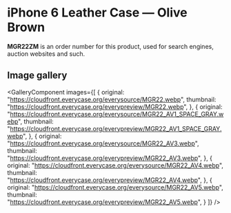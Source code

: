 
# iPhone 6 Leather Case — Olive Brown

<Callout type='info' emoji='👉🏻'>**MGR22ZM** is an order number for this product, used for search engines, auction websites and such.</Callout>

## Image gallery

<GalleryComponent
    images={[
      {
        original: "https://cloudfront.everycase.org/everysource/MGR22.webp",
        thumbnail: "https://cloudfront.everycase.org/everypreview/MGR22.webp",
      },
      {
        original: "https://cloudfront.everycase.org/everysource/MGR22_AV1_SPACE_GRAY.webp",
        thumbnail: "https://cloudfront.everycase.org/everypreview/MGR22_AV1_SPACE_GRAY.webp",
      },
      {
        original: "https://cloudfront.everycase.org/everysource/MGR22_AV3.webp",
        thumbnail: "https://cloudfront.everycase.org/everypreview/MGR22_AV3.webp",
      },
      {
        original: "https://cloudfront.everycase.org/everysource/MGR22_AV4.webp",
        thumbnail: "https://cloudfront.everycase.org/everypreview/MGR22_AV4.webp",
      },
      {
        original: "https://cloudfront.everycase.org/everysource/MGR22_AV5.webp",
        thumbnail: "https://cloudfront.everycase.org/everypreview/MGR22_AV5.webp",
      }
    ]}
  />
